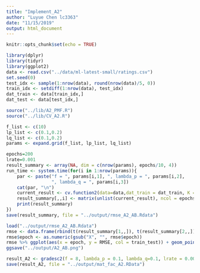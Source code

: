 ```yaml
---
title: "Implement_A2"
author: "Luyue Chen lc3363"
date: "11/15/2019"
output: html_document
---
```


```r
knitr::opts_chunk$set(echo = TRUE)
```

```r
library(dplyr)
library(tidyr)
library(ggplot2)
data <- read.csv("../data/ml-latest-small/ratings.csv")
set.seed(0)
test_idx <- sample(1:nrow(data), round(nrow(data)/5, 0))
train_idx <- setdiff(1:nrow(data), test_idx)
dat_train <- data[train_idx,]
dat_test <- data[test_idx,]
```

```r
source("../lib/A2_PMF.R")
source("../lib/CV_A2.R")
```

```r
f_list <- c(10)
lp_list <- c(0.1,0.2)
lq_list <- c(0.1,0.2) 
params <- expand.grid(f_list, lp_list, lq_list)
```

```r
epochs=200
lrate=0.001
result_summary <- array(NA, dim = c(nrow(params), epochs/10, 4))  
run_time <- system.time(for(i in 1:nrow(params)){
    par <- paste("f = ", params[i,1], ", lambda_p = ", params[i,2],
                 ", lambda_q = ", params[i,3])
    cat(par, "\n")
    current_result <- cv.function2(data=data,dat_train = dat_train, K = 5, f = params[i,1], lambda_p = params[i,2], lambda_q = params[i,3], epochs=epochs, lrate=lrate)
    result_summary[,,i] <- matrix(unlist(current_result), ncol = epochs/10, byrow = T) 
    print(result_summary)
})
save(result_summary, file = "../output/rmse_A2_AB.Rdata")
```


```r
load("../output/rmse_A2_AB.Rdata")
rmse <- data.frame(rbind(t(result_summary[1,,]), t(result_summary[2,,])), train_test = rep(c("Train", "Test"), each = 4), par = rep(paste("f = ", params[,1], ", lambda_p = ", params[,2], ", lambda_q = ", params[,3]), times = 2)) %>% gather("epoch", "RMSE", -train_test, -par)
rmse$epoch <- as.numeric(gsub("X", "", rmse$epoch))
rmse %>% ggplot(aes(x = epoch, y = RMSE, col = train_test)) + geom_point() + facet_grid(~par)
ggsave("../output/A2_AB.png")
```

```r
result_A2 <- gradesc2(f = 8, lambda_p = 0.1, lambda_q=0.1, lrate = 0.001, epochs = 240,data = data, train = dat_train, test = dat_test)
save(result_A2, file = "../output/mat_fac_A2.RData")
```
